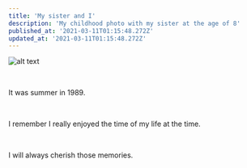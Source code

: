 ```yaml
---
title: 'My sister and I'
description: 'My childhood photo with my sister at the age of 8'
published_at: '2021-03-11T01:15:48.272Z'
updated_at: '2021-03-11T01:15:48.272Z'
---
```


![alt text](/assets/images/with-my-sister.jpg 'With My Sister')

<br />

It was summer in 1989.

<br />

I remember I really enjoyed the time of my life at the time.

<br />

I will always cherish those memories.
